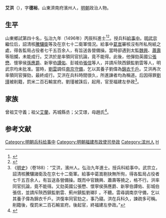 {{明清人物信息框
| 姓名 = 艾洪
| 原名 =
| 圖片名稱= 
| 圖片大小 =
| 圖片說明 = 
| 最高職務 = 福建布政使司左參政
| 國家 = 大明 
| 爵位 =
| 籍貫 = 山東濟南府濱州軍籍
| 族裔 = 
| 字號 = 字德裕
| 諡號 =
| 出生日期 = 生年不詳
| 出生地點 = 
| 逝世日期 = 卒年不詳
| 逝世地點 =
| 墓葬 =
| 配偶 = 
| 親屬 = 
| 出身 =
* 弘治九年丙辰科進士出身
| 經歷 =
| 著作 =  
}}
'''艾洪'''（{{bd|？||？|catIdx=}}），字'''德裕'''，山東濟南府濱州人，[[明朝|明朝]]政治人物。

== 生平 ==
山東鄉試第四十名，弘治九年（1496年）丙辰科進士<ref>{{Cite book|title=《[[皇明贡举考|皇明贡举考]]》卷五|last=（明）[[张朝瑞|张朝瑞]]|first=|publisher=《续修四库全书》史部第828册|year=|isbn=|location=|pages=}}</ref><ref>{{Cite book|title=贡举志五种 上|last=鲁小俊，江俊伟著|first=|publisher=武汉：武汉大学出版社|year=2009|isbn=978-7-307-07043-1|location=|pages=}}</ref>。授兵科[[給事中|給事中]]。[[明武宗|明武宗]]繼位后，詔清核[[騰驤衛|騰驤衛]]等及在京七十二衛軍情況。給事中[[葛嵩|葛嵩]]審核沒有所私徇紙之處，得各監局占役者七千五百余人，有旨送各營備操。當時卻遇到太監[[魏興|魏興]]、[[蕭壽|蕭壽]]等阻攔，未能成行。艾洪於是率領同官抗論，竟不能得。此後，他彈劾英國公[[張懋|張懋]]、懷寧侯[[孫應爵|孫應爵]]、新寧伯[[譚佑|譚佑]]、彭城伯[[張信|張信]]等人，并請斥陝西鎮監劉雲等人，明武宗均未批准。當時，[[劉雲|劉雲]]調任[[南京守備|南京守備]]，乞以其養子劉偉為[[錦衣千戶|錦衣千戶]]。艾洪再次率領同官彈劾，最終成行。艾洪在兵科時間很久，所進諫者均為稱道。后因得罪[[劉瑾|劉瑾]]被削籍，罰米二百石輸宣府。劉瑾被誅后，起用，官至福建左參政<ref>《[[明史|明史]]》（卷188）：“艾洪，濱州人。弘治九年進士。授兵科給事中。武宗立，詔清核騰驤諸衛及在京七十二衛軍。給事中葛嵩剔抉無所徇，得各監局占役者七千五百余人，有旨送各營備操。既而中官魏興、蕭壽等撓之，格不行。洪率同官抗論，竟不能得。又劾英國公張懋、懷寧侯孫應爵、新寧伯譚佑、彭城伯張信，並請斥陝西鎮監劉雲、薊州鎮監劉瑯阝。不聽。雲尋調南京守備，乞以其養子偉為錦衣千戶。洪復率同官劾之，事乃寢。洪在兵科久，諫疏多可稱。削籍後，復罰米二百石輸宣府。後起官，終福建左參政。”</ref>。

== 家族 ==
曾祖艾守義；祖父[[艾蘭|艾蘭]]，芮城縣丞；父艾璟，母趙氏<ref>{{Cite book|title=天一阁藏明代科举录选刊 登科录 点校本|last=龚延明主编|first=|publisher=宁波出版社|year=2016|isbn=978-7-5526-2320-8|location=宁波|pages=|quote=《明代登科錄彙編》之《弘治九年進士登科錄》}}</ref>。

==参考文献==
{{reflist}}

{{弘治九年丙辰科殿試金榜}}
{{DEFAULTSORT:Ai艾}}
[[Category:明朝兵科给事中|Category:明朝兵科给事中]]
[[Category:明朝福建布政使司參政|Category:明朝福建布政使司參政]]
[[Category:滨州人|Category:滨州人]]
[[Category:艾姓|H]]